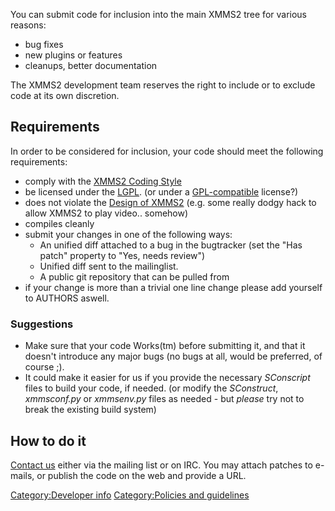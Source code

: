 You can submit code for inclusion into the main XMMS2 tree for various reasons:

* bug fixes
* new plugins or features
* cleanups, better documentation

The XMMS2 development team reserves the right to include or to exclude code at its own discretion.

== Requirements ==
In order to be considered for inclusion, your code should meet the following requirements:

* comply with the [[XMMS2 Coding Style]]
* be licensed under the [http://www.gnu.org/copyleft/lesser.html LGPL]. (or under a [http://www.gnu.org/philosophy/license-list.html#GPLCompatibleLicenses GPL-compatible] license?)
* does not violate the [[Design of XMMS2]] (e.g. some really dodgy hack to allow XMMS2 to play video.. somehow)
* compiles cleanly
* submit your changes in one of the following ways:
** An unified diff attached to a bug in the bugtracker (set the "Has patch" property to "Yes, needs review")
** Unified diff sent to the mailinglist.
** A public git repository that can be pulled from
* if your change is more than a trivial one line change please add yourself to AUTHORS aswell.


=== Suggestions ===

* Make sure that your code Works(tm) before submitting it, and that it doesn't introduce any major bugs (no bugs at all, would be preferred, of course ;).
* It could make it easier for us if you provide the necessary ''SConscript'' files to build your code, if needed. (or modify the ''SConstruct'', ''xmmsconf.py'' or ''xmmsenv.py'' files as needed - but ''please'' try not to break the existing build system)

== How to do it ==
[[About#Contact_info | Contact us]] either via the mailing list or on IRC. You may attach patches to e-mails, or publish the code on the web and provide a URL.

[[Category:Developer info]]
[[Category:Policies and guidelines]]